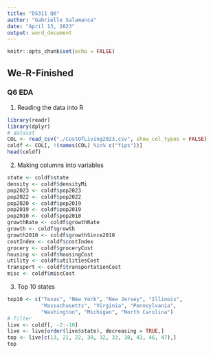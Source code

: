 ```yaml
---
title: "DS311 Q6"
author: "Gabrielle Salamanca"
date: "April 13, 2023"
output: word_document
---
```


```r
knitr::opts_chunk$set(echo = FALSE)
```

## We-R-Finished

### Q6 EDA

1. Reading the data into R

```r
library(readr)
library(dplyr)
# dataset
COL <- read_csv("./CostOfLiving2023.csv", show_col_types = FALSE)
coldf <- COL[, !(names(COL) %in% c("fips"))]
head(coldf)
```

2. Making columns into variables

```r
state <- coldf$state
density <- coldf$densityMi
pop2023 <- coldf$pop2023
pop2022 <- coldf$pop2022
pop2020 <- coldf$pop2019
pop2019 <- coldf$pop2019
pop2010 <- coldf$pop2010
growthRate <- coldf$growthRate
growth <- coldf$growth
growth2010 <- coldf$growthSince2010
costIndex <- coldf$costIndex
grocery <- coldf$groceryCost
housing <- coldf$housingCost
utility <- coldf$utilitiesCost
transport <- coldf$transportationCost
misc <- coldf$miscCost
```

3. Top 10 states

```r
top10 <- c("Texas", "New York", "New Jersey", "Illinois", 
           "Massachusetts", "Virginia", "Pennsylvania", 
           "Washington", "Michigan", "North Carolina")
# filter
live <- coldf[, -2:-10]
live <- live[order(live$state), decreasing = TRUE,]
top <- live[c(13, 21, 22, 30, 32, 33, 38, 43, 46, 47),]
top
```



```r
```